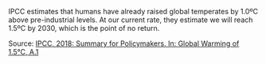 IPCC estimates that humans have already raised global temperates by 1.0ºC above pre-industrial levels. At our current rate, they estimate we will reach 1.5ºC by 2030, which is the point of no return.

Source: [IPCC, 2018: Summary for Policymakers. In: Global Warming of 1.5°C, A.1](https://www.ipcc.ch/sr15/chapter/spm/#article-spm-a)
